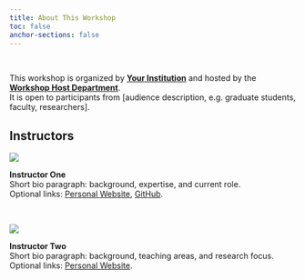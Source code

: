 ```yaml
---
title: About This Workshop
toc: false
anchor-sections: false
---
```


<br>

This workshop is organized by **[Your Institution](https://example.com)** and hosted by the **[Workshop Host Department](https://example.com)**.  
It is open to participants from [audience description, e.g. graduate students, faculty, researchers].

## Instructors

:::{layout="[[2, 8], [1], [2, 8]]"}

![](img/koc_profile.png){.instructor-img}

**Instructor One**  
Short bio paragraph: background, expertise, and current role.  
Optional links: [Personal Website](https://example.com), [GitHub](https://github.com).

<br>

![](img/koc_profile2.png){.instructor-img}

**Instructor Two**  
Short bio paragraph: background, teaching areas, and research focus.  
Optional links: [Personal Website](https://example.com).

:::
